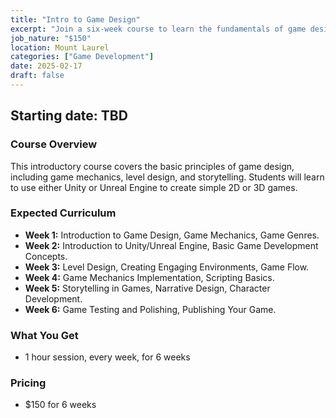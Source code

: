 ```yaml
---
title: "Intro to Game Design"
excerpt: "Join a six-week course to learn the fundamentals of game design and create your own simple games using industry-standard tools like Unity or Unreal Engine."
job_nature: "$150"
location: Mount Laurel
categories: ["Game Development"]
date: 2025-02-17
draft: false
---
```


## Starting date: TBD

### Course Overview

This introductory course covers the basic principles of game design, including game mechanics, level design, and storytelling. Students will learn to use either Unity or Unreal Engine to create simple 2D or 3D games.

### Expected Curriculum

* **Week 1:** Introduction to Game Design, Game Mechanics, Game Genres.
* **Week 2:** Introduction to Unity/Unreal Engine, Basic Game Development Concepts.
* **Week 3:** Level Design, Creating Engaging Environments, Game Flow.
* **Week 4:** Game Mechanics Implementation, Scripting Basics.
* **Week 5:** Storytelling in Games, Narrative Design, Character Development.
* **Week 6:**  Game Testing and Polishing, Publishing Your Game.

### What You Get

- 1 hour session, every week, for 6 weeks

### Pricing
- $150 for 6 weeks
